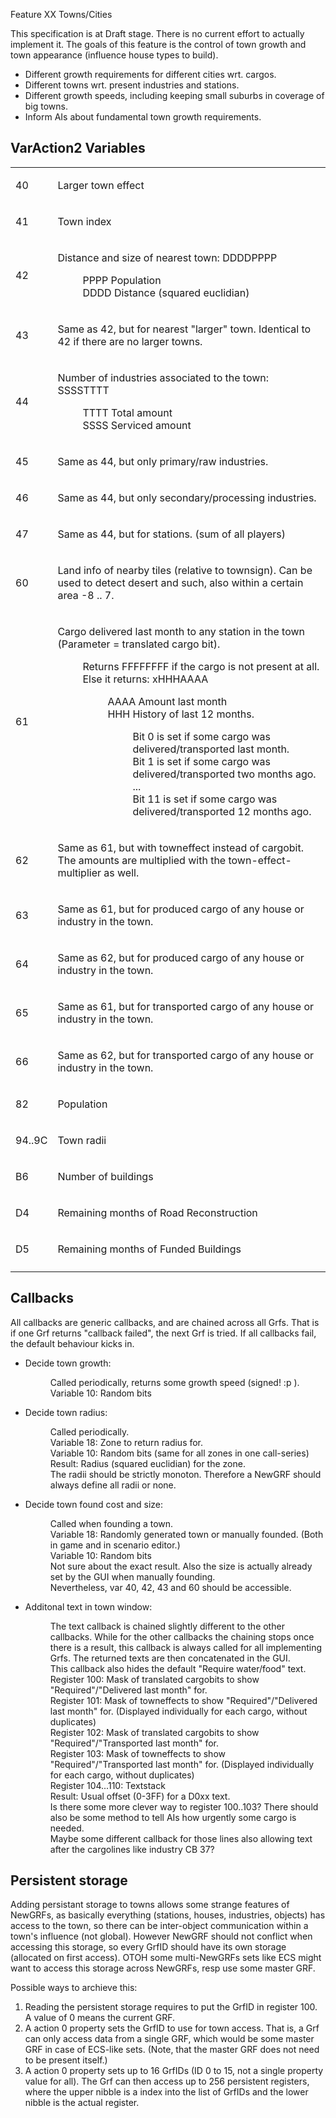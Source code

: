 Feature XX Towns/Cities

This specification is at Draft stage. There is no current effort to actually implement it.
The goals of this feature is the control of town growth and town appearance (influence house types to build).
* Different growth requirements for different cities wrt. cargos.
* Different towns wrt. present industries and stations.
* Different growth speeds, including keeping small suburbs in coverage of big towns.
* Inform AIs about fundamental town growth requirements.


== VarAction2 Variables ==
{| border="1"
|-
| 40 || Larger town effect
|-
| 41 || Town index
|-
| 42 || Distance and size of nearest town: DDDDPPPP
: PPPP Population
: DDDD Distance (squared euclidian)
|-
| 43 || Same as 42, but for nearest "larger" town. Identical to 42 if there are no larger towns.
|-
| 44 || Number of industries associated to the town: SSSSTTTT
: TTTT Total amount
: SSSS Serviced amount
|-
| 45 || Same as 44, but only primary/raw industries.
|-
| 46 || Same as 44, but only secondary/processing industries.
|-
| 47 || Same as 44, but for stations. (sum of all players)
|-
| 60 || Land info of nearby tiles (relative to townsign). Can be used to detect desert and such, also within a certain area -8 .. 7.
|-
| 61 || Cargo delivered last month to any station in the town (Parameter = translated cargo bit).
: Returns FFFFFFFF if the cargo is not present at all.
: Else it returns: xHHHAAAA
:: AAAA  Amount last month
:: HHH   History of last 12 months.
::: Bit 0 is set if some cargo was delivered/transported last month.
::: Bit 1 is set if some cargo was delivered/transported two months ago.
::: ...
::: Bit 11 is set if some cargo was delivered/transported 12 months ago.
|-
| 62 || Same as 61, but with towneffect instead of cargobit. The amounts are multiplied with the town-effect-multiplier as well.
|-
| 63 || Same as 61, but for produced cargo of any house or industry in the town.
|-
| 64 || Same as 62, but for produced cargo of any house or industry in the town.
|-
| 65 || Same as 61, but for transported cargo of any house or industry in the town.
|-
| 66 || Same as 62, but for transported cargo of any house or industry in the town.
|-
| 82 || Population
|-
| 94..9C || Town radii
|-
| B6 || Number of buildings
|-
| D4 || Remaining months of Road Reconstruction
|-
| D5 || Remaining months of Funded Buildings
|-
|}


== Callbacks ==
All callbacks are generic callbacks, and are chained across all Grfs.
That is if one Grf returns "callback failed", the next Grf is tried. If all callbacks fail, the default behaviour kicks in.

* Decide town growth:
*: Called periodically, returns some growth speed (signed! :p ).
*: Variable 10: Random bits

* Decide town radius:
*: Called periodically.
*: Variable 18: Zone to return radius for.
*: Variable 10: Random bits (same for all zones in one call-series)
*: Result: Radius (squared euclidian) for the zone.
*: The radii should be strictly monoton. Therefore a NewGRF should always define all radii or none.

* Decide town found cost and size:
*: Called when founding a town.
*: Variable 18: Randomly generated town or manually founded. (Both in game and in scenario editor.)
*: Variable 10: Random bits
*: Not sure about the exact result. Also the size is actually already set by the GUI when manually founding.
*: Nevertheless, var 40, 42, 43 and 60 should be accessible.

* Additonal text in town window:
*: The text callback is chained slightly different to the other callbacks. While for the other callbacks the chaining stops once there is a result, this callback is always called for all implementing Grfs. The returned texts are then concatenated in the GUI.
*: This callback also hides the default "Require water/food" text.
*: Register 100: Mask of translated cargobits to show "Required"/"Delivered last month" for.
*: Register 101: Mask of towneffects to show "Required"/"Delivered last month" for. (Displayed individually for each cargo, without duplicates)
*: Register 102: Mask of translated cargobits to show "Required"/"Transported last month" for.
*: Register 103: Mask of towneffects to show "Required"/"Transported last month" for. (Displayed individually for each cargo, without duplicates)
*: Register 104...110: Textstack
*: Result: Usual offset (0-3FF) for a D0xx text.
*: Is there some more clever way to register 100..103? There should also be some method to tell AIs how urgently some cargo is needed.
*: Maybe some different callback for those lines also allowing text after the cargolines like industry CB 37?


== Persistent storage ==
Adding persistant storage to towns allows some strange features of NewGRFs, as basically everything (stations, houses, industries, objects)
has access to the town, so there can be inter-object communication within a town's influence (not global).
However NewGRF should not conflict when accessing this storage, so every GrfID should have its own storage (allocated on first access).
OTOH some multi-NewGRFs sets like ECS might want to access this storage across NewGRFs, resp use some master GRF.

Possible ways to archieve this:
# Reading the persistent storage requires to put the GrfID in register 100. A value of 0 means the current GRF.
# A action 0 property sets the GrfID to use for town access. That is, a Grf can only access data from a single GRF, which would be some master GRF in case of ECS-like sets. (Note, that the master GRF does not need to be present itself.)
# A action 0 property sets up to 16 GrfIDs (ID 0 to 15, not a single property value for all). The Grf can then access up to 256 persistent registers, where the upper nibble is a index into the list of GrfIDs and the lower nibble is the actual register.